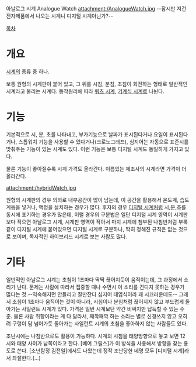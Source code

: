 아날로그 시계
Analogue Watch
attachment:/AnalogueWatch.jpg
--잠시만 저건 전자제품에서 나오는 시계니 디지털 시계아닌가?--


[[목차]]
= 개요 =
[[시계]]의 종류 중 하나.

보통 원형의 시계판이 붙어 있고, 그 위를 시침, 분침, 초침이 회전하는 형태로 일반적인 시계라고 불리는 시계다. 동작원리에 따라 [[쿼츠 시계]], [[기계식 시계]]로 나뉜다.
= 기능 =
기본적으로 시, 분, 초를 나타내고, 부가기능으로 날짜가 표시된다거나 요일이 표시된다거나, 스톱워치 기능을 사용할 수 있다거나(크로노그래프), 심지어는 자동으로 표준시를 맞춰주는 기능이 있는 시계도 있다. 이런 기능은 보통 디지털 시계도 동일하게 가지고 있다.

물론 기능이 좋아질수록 시계 가격도 올라간다. 이름있는 제조사의 시계라면 가격이 더 올라간다.

attachment:/hybridWatch.jpg

원형의 시계판의 경우 의외로 내부공간이 많이 남는데, 이 공간을 활용해서 온도계, 습도계등을 넣거나, 액정을 설치하는 경우가 많다. 후자의 경우 [[디지털 시계]]처럼 시,분,초를 동시에 표기하는 경우가 많은데, 이럴 경우의 구분법은 일단 디지털 시계 영역이 시계판보다 작으면 아날로그 시계, 시계판 영역이 작아서 마치 시계에 첨부된 나침반처럼 부록같이 디지털 시계에 붙어있으면 디지털 시계로 구분하나, 딱히 정해진 규칙은 없는 것으로 보이며, 독자적인 하이브리드 시계로 보는 사람도 많다.
= 기타 =
일반적인 아날로그 시계는 초침이 1초마다 딱딱 끊어지듯이 움직이는데, 그 과정에서 소리가 난다. 문제는 사람에 따라서 집중할 때나 수면시 이 소리를 견디지 못하는 경우가 많다는 것.--익숙해지면 안들리고 잘만잔다 심지어 태엽식이라 꽤 시끄러운데도-- 그래서 초침이 1초마다 움직이는 것이 아니라, 시침이나 분침처럼 끊어지지 않고 부드럽게 돌아가는 사일런트 시계가 있다. 가격은 일반 시계보단 약간 비싸지만 납득할 수 있는 수준. 물론 사람 취향이라는 게 다 달라서, 째깍째깍 하는 소리는 별로 신경쓰지 않고 오히려 구렁이 담 넘어가듯 돌아가는 사일런트 시계의 초침을 좋아하지 않는 사람들도 있다.

조난시에는 나침반으로도 활용이 가능하다. 시계의 시침을 태양방향으로 놓고 보면 12시와 태양 사이가 남쪽이라고 한다. [베어 그릴스]가 이 방식을 사용해서 방향을 찾는 용도로 쓴다. [소년탐정 김전일]에서도 나왔는데 정작 조난당한 네명 모두 [디지털 시계]라서 좌절한다.(...)
